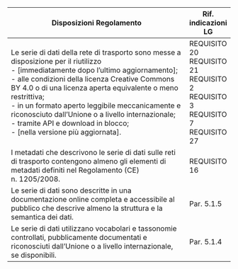 | **Disposizioni Regolamento** | **Rif. indicazioni LG** |
| ------------------------------------------------------------------------------------------------------------------------------------------------------------------------------------------------------------------------------------------------------------------------------------------------------------------------------------------------------------------------------------------------------------------------------------------------------ | ----------------------------------------------------------------------------------------- |
| Le serie di dati della rete di trasporto sono messe a disposizione per il riutilizzo<br>\- [immediatamente dopo l’ultimo aggiornamento];<br>\- alle condizioni della licenza Creative Commons BY 4.0 o di una licenza aperta equivalente o meno restrittiva;<br>\- in un formato aperto leggibile meccanicamente e riconosciuto dall’Unione o a livello internazionale;<br>\- tramite API e download in blocco;<br>\- [nella versione più aggiornata]. | REQUISITO 20<br>REQUISITO 21<br>REQUISITO 2<br>REQUISITO 3<br>REQUISITO 7<br>REQUISITO 27 |
| I metadati che descrivono le serie di dati sulle reti di trasporto contengono almeno gli elementi di metadati definiti nel Regolamento (CE) n. 1205/2008. | REQUISITO 16 |
| Le serie di dati sono descritte in una documentazione online completa e accessibile al pubblico che descrive almeno la struttura e la semantica dei dati. | Par. 5.1.5 |
| Le serie di dati utilizzano vocabolari e tassonomie controllati, pubblicamente documentati e riconosciuti dall’Unione o a livello internazionale, se disponibili. | Par. 5.1.4 |
